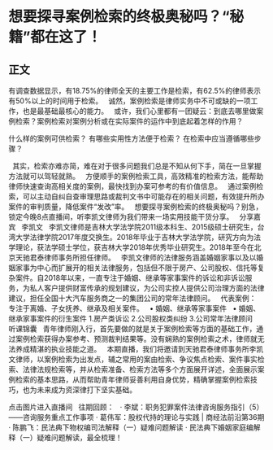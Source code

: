 # 想要探寻案例检索的终极奥秘吗？“秘籍”都在这了！
## 正文
有调查数据显示，有18.75%的律师全天的主要工作是检索，有62.5%的律师表示有50%以上的时间用于检索。
 
诚然，案例检索是律师实务中不可或缺的一项工作，也是最基础最核心的能力。
 
或许，我们心里都有一团疑云：到底去哪里做案例检索？案例检索对案例分析或在实际案件的运作中到底起着怎样的作用？
 

什么样的案例可供检索？
有哪些实用性方法便于检索？
在检索中应当遵循哪些步骤？

 
其实，检索亦难亦简，难在对于很多问题我们总是不知从何下手，简在一旦掌握方法就可以驾轻就熟。
 
方便顺手的案例检索工具，高效精准的检索方法，能帮助律师快速查询高相关度的案例，最快找到办案可参考的有价值信息。
 
通过案例检索，可以主动自纠自查审理思路或裁判文书中可能存在的相关问题，有效提升所办案件的审判质量，降低案件“发改”率。
 
想要探寻案例检索的终极奥秘吗？别急，锁定今晚8点直播间，听李凯文律师为我们带来一场实用技能干货分享。
 
分享嘉宾
 
李凯文
 
李凯文律师是吉林大学法学院2011级本科生、2015级硕士研究生，台湾大学法律学院2017年度交换生。2018年毕业于吉林大学法学院，研究方向为法学理论，获法学硕士学位，获吉林大学2018年优秀毕业研究生。2018年至今在北京天驰君泰律师事务所担任律师。
 
李凯文律师的法律服务涵盖婚姻家事以及以婚姻家事为中心而扩展开的相关法律服务，包括但不限于房产、公司股权、信托等复杂案件。自2018年以来，一直专注于婚姻、继承等家事案件的诉讼和非诉讼服务，为私人客户提供财富传承的规划建议，为公司实控人提供公司治理方面的法律建议，担任全国十大汽车服务商之一的集团公司的常年法律顾问。
 
代表案例：
 
专注于离婚、子女抚养、继承及相关案件。
 
• 婚姻、继承等家事案件
 
• 婚姻、继承家事案件的衍生案件
1.房产类诉讼
2.公司股权类纠纷
3.公司常年法律顾问
 
听课锦囊
 
青年律师刚入行，首先要做的就是关于案例检索等方面的基础工作，通过案例检索获得办案参考、预测裁判结果等。没有娴熟的案例检索之术，律师就无法养成精湛的执业技能之道。
 
本期直播，我们将邀请到天驰君泰律师事务所李凯文律师，以案例检索为出发点，辅之常用的案由检索、争议焦点检索、案件事实检索、法律法规检索等，并从检索准备、检索方法等多个方面展开详述，全面展示案例检索的基本思路，从而帮助青年律师妥善利用自身优势，精确掌握案例检索技巧，也为未来成为资深律打下坚实基础。
 

点击图片进入直播间
 
往期回顾：
 
· 李斌：职务犯罪案件法律咨询服务指引（5）——咨询服务重点工作事项
· 葛伟军：股权代持的理论与实践 | 商经法前沿第36期
· 陈鹏飞：民法典下物权编司法解释（一）疑难问题解读
· 民法典下婚姻家庭编解释（一）疑难问题解读，最全梳理！
